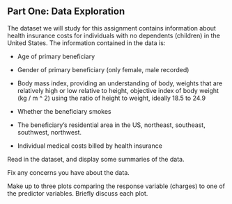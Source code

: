 ## Part One: Data Exploration
The dataset we will study for this assignment contains information about health insurance costs for individuals with no dependents (children) in the United States. The information contained in the data is:

- Age of primary beneficiary

- Gender of primary beneficiary (only female, male recorded)

- Body mass index, providing an understanding of body, weights that are relatively high or low relative to height, objective index of body weight (kg / m ^ 2) using the ratio of height to weight, ideally 18.5 to 24.9

- Whether the beneficiary smokes

- The beneficiary’s residential area in the US, northeast, southeast, southwest, northwest.

- Individual medical costs billed by health insurance

Read in the dataset, and display some summaries of the data.

Fix any concerns you have about the data.

Make up to three plots comparing the response variable (charges) to one of the predictor variables. Briefly discuss each plot.


```python

```